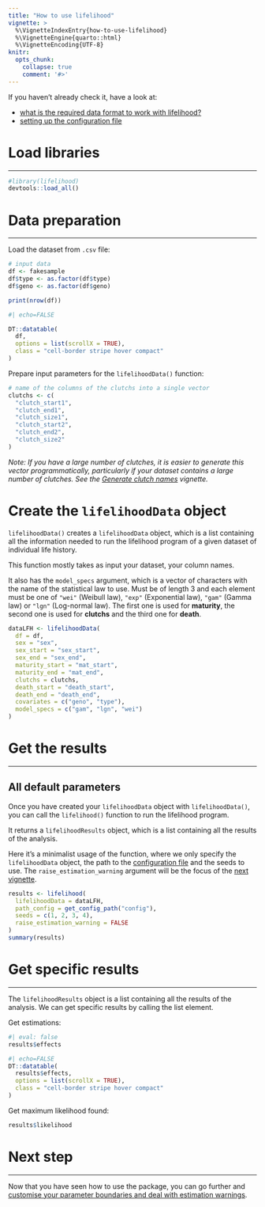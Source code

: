 ```yaml
---
title: "How to use lifelihood"
vignette: >
  %\VignetteIndexEntry{how-to-use-lifelihood}
  %\VignetteEngine{quarto::html}
  %\VignetteEncoding{UTF-8}
knitr:
  opts_chunk:
    collapse: true
    comment: '#>'
---
```




<div class="topVignette">If you haven't already check it, have a look at:</div>

- [what is the required data format to work with lifelihood?](required-data-format.html)
- [setting up the configuration file](setting-up-the-configuration-file.html)

# Load libraries
***

```r
#library(lifelihood)
devtools::load_all()
```

# Data preparation
***

Load the dataset from `.csv` file:

```r
# input data
df <- fakesample
df$type <- as.factor(df$type)
df$geno <- as.factor(df$geno)

print(nrow(df))
```

```r
#| echo=FALSE

DT::datatable(
  df,
  options = list(scrollX = TRUE),
  class = "cell-border stripe hover compact"
)
```

Prepare input parameters for the `lifelihoodData()` function:

```r
# name of the columns of the clutchs into a single vector
clutchs <- c(
  "clutch_start1",
  "clutch_end1",
  "clutch_size1",
  "clutch_start2",
  "clutch_end2",
  "clutch_size2"
)
```

*Note: If you have a large number of clutches, it is easier to generate this vector programmatically, particularly if your dataset contains a large number of clutches. See the [Generate clutch names](generate-clutch-names.html) vignette.*

# Create the `lifelihoodData` object

`lifelihoodData()` creates a `lifelihoodData` object, which is a list containing all the information needed to run the lifelihood program of a given dataset of individual life history.

This function mostly takes as input your dataset, your column names.

It also has the `model_specs` argument, which is a vector of characters with the name of the statistical law to use. Must be of length 3 and each element must be one of `"wei"` (Weibull law), `"exp"` (Exponential law), `"gam"` (Gamma law) or `"lgn"` (Log-normal law). The first one is used for **maturity**, the second one is used for **clutchs** and the third one for **death**.

```r
dataLFH <- lifelihoodData(
  df = df,
  sex = "sex",
  sex_start = "sex_start",
  sex_end = "sex_end",
  maturity_start = "mat_start",
  maturity_end = "mat_end",
  clutchs = clutchs,
  death_start = "death_start",
  death_end = "death_end",
  covariates = c("geno", "type"),
  model_specs = c("gam", "lgn", "wei")
)
```

# Get the results
***

## All default parameters

Once you have created your `lifelihoodData` object with `lifelihoodData()`, you can call the `lifelihood()` function to run the lifelihood program.

It returns a `lifelihoodResults` object, which is a list containing all the results of the analysis.

Here it's a minimalist usage of the function, where we only specify the `lifelihoodData` object, the path to the [configuration file](2-setting-up-the-configuration-file.html) and the seeds to use. The `raise_estimation_warning` argument will be the focus of the [next vignette](4-custom-param-boundaries-and-estimation-warning.html).

```r
results <- lifelihood(
  lifelihoodData = dataLFH,
  path_config = get_config_path("config"),
  seeds = c(1, 2, 3, 4),
  raise_estimation_warning = FALSE
)
summary(results)
```

# Get specific results
***

The `lifelihoodResults` object is a list containing all the results of the analysis. We can get specific results by calling the list element.

Get estimations:

```r
#| eval: false
results$effects
```

```r
#| echo=FALSE
DT::datatable(
  results$effects,
  options = list(scrollX = TRUE),
  class = "cell-border stripe hover compact"
)
```

Get maximum likelihood found:

```r
results$likelihood
```

# Next step
***

Now that you have seen how to use the package, you can go further and [customise your parameter boundaries and deal with estimation warnings](custom-param-boundaries-and-estimation-warning.html).
